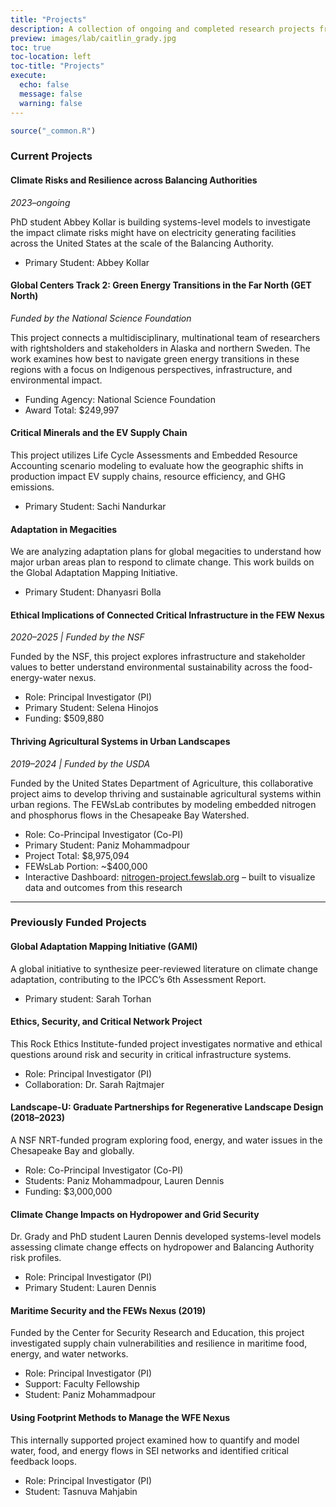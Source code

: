 ```yaml
---
title: "Projects"
description: A collection of ongoing and completed research projects from the FEWsLab.
preview: images/lab/caitlin_grady.jpg
toc: true
toc-location: left
toc-title: "Projects"
execute: 
  echo: false
  message: false
  warning: false
---
```


```r
source("_common.R")
```

### Current Projects

#### Climate Risks and Resilience across Balancing Authorities  
*2023–ongoing*

PhD student Abbey Kollar is building systems-level models to investigate the impact climate risks might have on electricity generating facilities across the United States at the scale of the Balancing Authority.

- Primary Student: Abbey Kollar  

#### Global Centers Track 2: Green Energy Transitions in the Far North (GET North)  
*Funded by the National Science Foundation*

This project connects a multidisciplinary, multinational team of researchers with rightsholders and stakeholders in Alaska and northern Sweden. The work examines how best to navigate green energy transitions in these regions with a focus on Indigenous perspectives, infrastructure, and environmental impact.

- Funding Agency: National Science Foundation  
- Award Total: $249,997  

#### Critical Minerals and the EV Supply Chain  

This project utilizes Life Cycle Assessments and Embedded Resource Accounting scenario modeling to evaluate how the geographic shifts in production impact EV supply chains, resource efficiency, and GHG emissions.

- Primary Student: Sachi Nandurkar  

#### Adaptation in Megacities  

We are analyzing adaptation plans for global megacities to understand how major urban areas plan to respond to climate change. This work builds on the Global Adaptation Mapping Initiative.

- Primary Student: Dhanyasri Bolla  


#### Ethical Implications of Connected Critical Infrastructure in the FEW Nexus  
*2020–2025 | Funded by the NSF*

Funded by the NSF, this project explores infrastructure and stakeholder values to better understand environmental sustainability across the food-energy-water nexus.

- Role: Principal Investigator (PI)  
- Primary Student: Selena Hinojos  
- Funding: $509,880  

#### Thriving Agricultural Systems in Urban Landscapes  
*2019–2024 | Funded by the USDA*

Funded by the United States Department of Agriculture, this collaborative project aims to develop thriving and sustainable agricultural systems within urban regions. The FEWsLab contributes by modeling embedded nitrogen and phosphorus flows in the Chesapeake Bay Watershed.

- Role: Co-Principal Investigator (Co-PI)  
- Primary Student: Paniz Mohammadpour  
- Project Total: $8,975,094  
- FEWsLab Portion: ~$400,000  
- Interactive Dashboard: [nitrogen-project.fewslab.org](https://nitrogen-project.fewslab.org) – built to visualize data and outcomes from this research

---

### Previously Funded Projects

#### Global Adaptation Mapping Initiative (GAMI)
A global initiative to synthesize peer-reviewed literature on climate change adaptation, contributing to the IPCC’s 6th Assessment Report.

- Primary student: Sarah Torhan

#### Ethics, Security, and Critical Network Project
This Rock Ethics Institute-funded project investigates normative and ethical questions around risk and security in critical infrastructure systems.

- Role: Principal Investigator (PI)
- Collaboration: Dr. Sarah Rajtmajer

#### Landscape-U: Graduate Partnerships for Regenerative Landscape Design (2018–2023)
A NSF NRT-funded program exploring food, energy, and water issues in the Chesapeake Bay and globally.

- Role: Co-Principal Investigator (Co-PI)
- Students: Paniz Mohammadpour, Lauren Dennis
- Funding: $3,000,000

#### Climate Change Impacts on Hydropower and Grid Security
Dr. Grady and PhD student Lauren Dennis developed systems-level models assessing climate change effects on hydropower and Balancing Authority risk profiles.

- Role: Principal Investigator (PI)
- Primary Student: Lauren Dennis

#### Maritime Security and the FEWs Nexus (2019)
Funded by the Center for Security Research and Education, this project investigated supply chain vulnerabilities and resilience in maritime food, energy, and water networks.

- Role: Principal Investigator (PI)
- Support: Faculty Fellowship
- Student: Paniz Mohammadpour

#### Using Footprint Methods to Manage the WFE Nexus
This internally supported project examined how to quantify and model water, food, and energy flows in SEI networks and identified critical feedback loops.

- Role: Principal Investigator (PI)
- Student: Tasnuva Mahjabin

